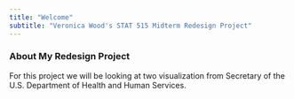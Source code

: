 ```yaml
---
title: "Welcome"
subtitle: "Veronica Wood's STAT 515 Midterm Redesign Project"
---
```



### About My Redesign Project

For this project we will be looking at two visualization from Secretary of the U.S. Department of Health and Human Services.



